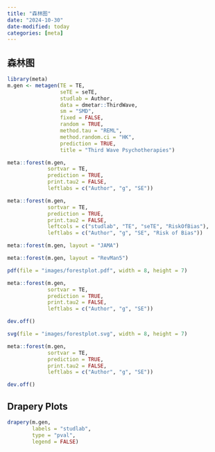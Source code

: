 ```yaml
---
title: "森林图"
date: "2024-10-30"
date-modified: today
categories: [meta]
---
```


## 森林图

```r
library(meta)
m.gen <- metagen(TE = TE,
                 seTE = seTE,
                 studlab = Author,
                 data = dmetar::ThirdWave,
                 sm = "SMD",
                 fixed = FALSE,
                 random = TRUE,
                 method.tau = "REML",
                 method.random.ci = "HK",
                 prediction = TRUE,
                 title = "Third Wave Psychotherapies")
```

```r
meta::forest(m.gen, 
             sortvar = TE,
             prediction = TRUE, 
             print.tau2 = FALSE,
             leftlabs = c("Author", "g", "SE"))
```

```r
meta::forest(m.gen, 
             sortvar = TE,
             prediction = TRUE, 
             print.tau2 = FALSE,
             leftcols = c("studlab", "TE", "seTE", "RiskOfBias"),
             leftlabs = c("Author", "g", "SE", "Risk of Bias"))
```

```r
meta::forest(m.gen, layout = "JAMA")
```

```r
meta::forest(m.gen, layout = "RevMan5")
```

```r
pdf(file = "images/forestplot.pdf", width = 8, height = 7)

meta::forest(m.gen, 
             sortvar = TE,
             prediction = TRUE, 
             print.tau2 = FALSE,
             leftlabs = c("Author", "g", "SE"))

dev.off()
```

```r
svg(file = "images/forestplot.svg", width = 8, height = 7)

meta::forest(m.gen, 
             sortvar = TE,
             prediction = TRUE, 
             print.tau2 = FALSE,
             leftlabs = c("Author", "g", "SE"))

dev.off()
```

## Drapery Plots

```r
drapery(m.gen, 
        labels = "studlab",
        type = "pval", 
        legend = FALSE)
```
